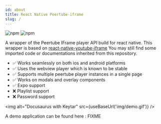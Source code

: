 ```yaml
---
id: about
title: React Native Peertube-iframe
slug: /
---
```



![npm](https://img.shields.io/npm/v/react-native-peertube-iframe?style=for-the-badge) ![npm](https://img.shields.io/npm/dm/react-native-peertube-iframe?style=for-the-badge)

A wrapper of the Peertube IFrame player API build for react native.
This wrapper is based on [react-native-youtube-iframe](https://github.com/LonelyCpp/react-native-youtube-iframe)
You may still find some imported code or documentations inherited from this repository.

- ✅ Works seamlessly on both ios and android platforms
- ✅ Uses the webview player which is known to be stable
- ✅ Supports multiple peertube player instances in a single page
- ✅ Works on modals and overlay components
- ✅ Expo support
- ❌ Playlist support
- ❌ Password support

<img alt="Docusaurus with Keytar" src={useBaseUrl('img/demo.gif')} />

A demo application can be found here : FIXME